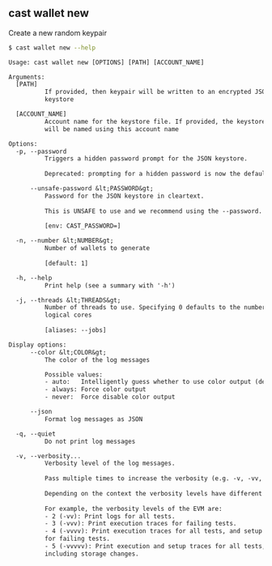 ## cast wallet new

Create a new random keypair

```bash
$ cast wallet new --help
```

```txt
Usage: cast wallet new [OPTIONS] [PATH] [ACCOUNT_NAME]

Arguments:
  [PATH]
          If provided, then keypair will be written to an encrypted JSON
          keystore

  [ACCOUNT_NAME]
          Account name for the keystore file. If provided, the keystore file
          will be named using this account name

Options:
  -p, --password
          Triggers a hidden password prompt for the JSON keystore.
          
          Deprecated: prompting for a hidden password is now the default.

      --unsafe-password &lt;PASSWORD&gt;
          Password for the JSON keystore in cleartext.
          
          This is UNSAFE to use and we recommend using the --password.
          
          [env: CAST_PASSWORD=]

  -n, --number &lt;NUMBER&gt;
          Number of wallets to generate
          
          [default: 1]

  -h, --help
          Print help (see a summary with '-h')

  -j, --threads &lt;THREADS&gt;
          Number of threads to use. Specifying 0 defaults to the number of
          logical cores
          
          [aliases: --jobs]

Display options:
      --color &lt;COLOR&gt;
          The color of the log messages

          Possible values:
          - auto:   Intelligently guess whether to use color output (default)
          - always: Force color output
          - never:  Force disable color output

      --json
          Format log messages as JSON

  -q, --quiet
          Do not print log messages

  -v, --verbosity...
          Verbosity level of the log messages.
          
          Pass multiple times to increase the verbosity (e.g. -v, -vv, -vvv).
          
          Depending on the context the verbosity levels have different meanings.
          
          For example, the verbosity levels of the EVM are:
          - 2 (-vv): Print logs for all tests.
          - 3 (-vvv): Print execution traces for failing tests.
          - 4 (-vvvv): Print execution traces for all tests, and setup traces
          for failing tests.
          - 5 (-vvvvv): Print execution and setup traces for all tests,
          including storage changes.
```